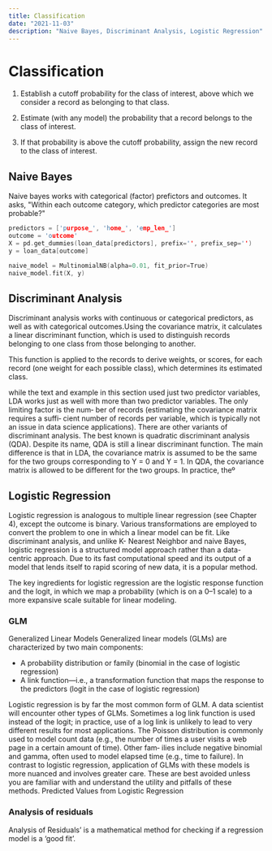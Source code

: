 ```yaml
---
title: Classification 
date: "2021-11-03"
description: "Naive Bayes, Discriminant Analysis, Logistic Regression"
---
```

# Classification
1. Establish a cutoff probability for the class of interest, above which we consider a record as belonging to that class. 

2. Estimate (with any model) the probability that a record belongs to the class of interest. 

3. If that probability is above the cutoff probability, assign the new record to the class of interest.


## Naive Bayes
Naive bayes works with categorical (factor) prefictors and outcomes.
It asks, "Within each outcome category, which predictor categories are most probable?"


```cpp
predictors = ['purpose_', 'home_', 'emp_len_']
outcome = 'outcome'
X = pd.get_dummies(loan_data[predictors], prefix='', prefix_sep='')
y = loan_data[outcome] 

naive_model = MultinomialNB(alpha=0.01, fit_prior=True) 
naive_model.fit(X, y)
```
## Discriminant Analysis 
Discriminant analysis works with continuous or categorical predictors, as well as with categorical outcomes.Using the covariance matrix, it calculates a linear discriminant function, which is used to distinguish records belonging to one class from those belonging to another. 

This function is applied to the records to derive weights, or scores, for each record (one weight for each possible class), which determines its estimated class.
 
while the text and example in this section used just two predictor variables, LDA works just as well with more than two predictor variables. The only limiting factor is the num‐ ber of records (estimating the covariance matrix requires a suffi‐ cient number of records per variable, which is typically not an issue in data science applications). There are other variants of discriminant analysis. The best known is quadratic discriminant analysis (QDA). Despite its name, QDA is still a linear discriminant function. The main difference is that in LDA, the covariance matrix is assumed to be the same for the two groups corresponding to Y = 0 and Y = 1. In QDA, the covariance matrix is allowed to be different for the two groups. In practice, theº

## Logistic Regression
Logistic regression is analogous to multiple linear regression (see Chapter 4), except the outcome is binary. Various transformations are employed to convert the problem to one in which a linear model can be fit. Like discriminant analysis, and unlike K- Nearest Neighbor and naive Bayes, logistic regression is a structured model approach rather than a data-centric approach. Due to its fast computational speed and its output of a model that lends itself to rapid scoring of new data, it is a popular method.

The key ingredients for logistic regression are the logistic response function and the logit, in which we map a probability (which is on a 0–1 scale) to a more expansive scale suitable for linear modeling. 

### GLM

Generalized Linear Models Generalized linear models (GLMs) are characterized by two main components: 
- A probability distribution or family (binomial in the case of logistic regression) 
- A link function—i.e., a transformation function that maps the response to the predictors (logit in the case of logistic regression)

Logistic regression is by far the most common form of GLM. A data scientist will encounter other types of GLMs. Sometimes a log link function is used instead of the logit; in practice, use of a log link is unlikely to lead to very different results for most applications. The Poisson distribution is commonly used to model count data (e.g., the number of times a user visits a web page in a certain amount of time). Other fam‐ ilies include negative binomial and gamma, often used to model elapsed time (e.g., time to failure). In contrast to logistic regression, application of GLMs with these models is more nuanced and involves greater care. These are best avoided unless you are familiar with and understand the utility and pitfalls of these methods. Predicted Values from Logistic Regression

### Analysis of residuals
Analysis of Residuals’ is a mathematical method for checking if a regression model is a ‘good fit’.
